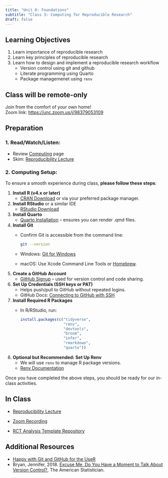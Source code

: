 ```yaml
---
title: "Unit 0: Foundations"
subtitle: "Class 3: Computing for Reproducible Research"
draft: false
---
```


## Learning Objectives

1.  Learn importance of reproducible research
2.  Learn key principles of reproducible research
3.  Learn how to design and implement a reproducible research workflow
    -   Version control using git and github
    -   Literate programming using Quarto
    -   Package managemenet using `renv`

## Class will be remote-only

Join from the comfort of your own home!\
Zoom link: <https://unc.zoom.us/j/98379053109>

## Preparation

### 1. **Read/Watch/Listen**:

-   Review [Computing](/computing.qmd) page
-   Skim: [Reproducibility Lecture](/unit-0/lec-0-3.qmd)

### 2. **Computing Setup**:

To ensure a smooth experience during class, **please follow these steps**:

1.  **Install R (v4.x or later)**
    -   [CRAN Download](https://cloud.r-project.org/) or via your preferred package manager.
2.  **Install RStudio** or a similar IDE
    -   [RStudio Download](https://posit.co/download/rstudio-desktop/)
3.  **Install Quarto**
    -   [Quarto Installation](https://quarto.org/docs/get-started/) – ensures you can render .qmd files.
4.  **Install Git**
    -   Confirm Git is accessible from the command line:

        ``` bash
        git --version
        ```

    -   Windows: [Git for Windows](https://git-scm.com/download/win)\

    -   macOS: Use Xcode Command Line Tools or [Homebrew](https://brew.sh/).
5.  **Create a GitHub Account**
    -   [GitHub Signup](https://github.com/) – used for version control and code sharing.
6.  **Set Up Credentials (SSH keys or PAT)**
    -   Helps push/pull to GitHub without repeated logins.\
    -   GitHub Docs: [Connecting to GitHub with SSH](https://docs.github.com/en/authentication/connecting-to-github-with-ssh)
7.  **Install Required R Packages**
    -   In R/RStudio, run:

        ``` r
        install.packages(c("tidyverse",
                           "renv",
                           "devtools",
                           "broom",
                           "infer",
                           "rmarkdown",
                           "quarto"))
        ```
8.  **Optional but Recommended: Set Up Renv**
    -   We will use `renv` to manage R package versions.\
    -   [Renv Documentation](https://rstudio.github.io/renv/articles/renv.html)

Once you have completed the above steps, you should be ready for our in-class activities.

## In Class

-   [Reproducibility Lecture](/unit-0/lec-0-3.qmd)

-   [Zoom Recording](https://uncch.hosted.panopto.com/Panopto/Pages/Viewer.aspx?id=0275b0cf-379e-4174-bc81-b26b003b9785)

-   [RCT Analysis Template Repository](https://github.com/unc-hpm-quant/rct-analysis-template)

## Additional Resources

-   [Happy with Git and GitHub for the UseR](https://happygitwithr.com/)
-   Bryan, Jennifer, 2018. [Excuse Me, Do You Have a Moment to Talk About Version Control?](https://www.tandfonline.com/doi/abs/10.1080/00031305.2017.1399928?casa_token=UFHQ4HFVZDoAAAAA:TEr0v79f7Ng4iZhTl-ErKRCVP7ICxlAaq2ZoKFiWF3tOJz_mF0C4qADuBiBU3kUwOuC6eYVnDnU), The American Statistician.
